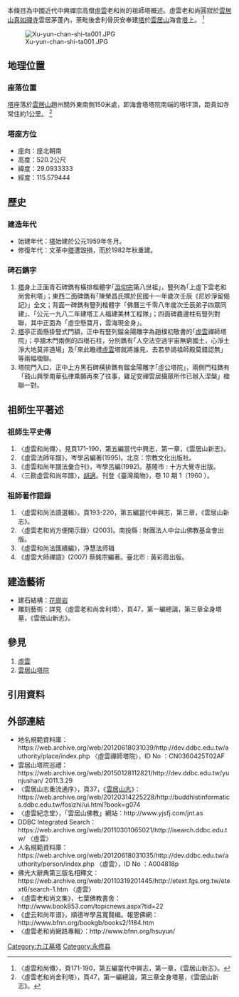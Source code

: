 {{coord|29|05|36|N|115|34|46|E|display=title|scale:100000}}

{{Otheruses|虛雲|subject=[[虛雲|虛雲]]禪師塔院|other=禪師生平簡介的其它條目描述}}

本條目為中國近代中興禪宗高僧[[虛雲|虛雲]]老和尚的祖師塔概述。虛雲老和尚圓寂於[[雲居山|雲居山]][[真如寺|真如禪寺]]雲居茅蓬內，荼毗後舍利骨灰安奉建[[塔|塔]]於[[雲居山|雲居山]]海會[[塔|塔]]上。
<ref>〈虛雲和尚傳〉，頁171-190，第五編當代中興志，第一章，《雲居山新志》。</ref>

[[File:Xu-yun-chan-shi-ta001.JPG|thumb]]

== 地理位置 ==

=== 座落位置 ===

[[塔|塔]]座落於[[雲居山|雲居山]]趙州關外東南側150米處，即海會塔塔院南端的塔坪頂，距真如寺常住約1公里。
<ref>〈虛雲老和尚舍利塔〉，頁47，第一編總論，第三章全身塔墓，《雲居山新志》。</ref>

=== 塔座方位 ===

* 座向：座北朝南
* 高度：520.2公尺
* 緯度：29.0933333
* 經度：115.579444

== 歷史 ==

=== 建造年代 ===

* 始建年代：[[塔|塔]]始建於公元1959年冬月。
* 修復年代：文革中[[塔|塔]]遭毀損，而於1982年秋重建。

=== 碑石鐫字 ===

# [[塔|塔]]身上正面青石碑鐫有橫排楷體字｢[[潙仰宗|潙仰宗]]第八世祖」，豎列為｢上虛下雲老和尚舍利塔」；東西二面碑鐫有｢陳榮昌氏撰於民國十一年歲次壬辰《尼妙淨留偈記》」全文；背面一碑鐫有豎列楷體字「佛曆三千零八年歲次壬辰弟子四眾同建」、「公元一九八二年建塔工人福建美林工程隊」；四面碑龕邊柱有豎列對聯，其中正面為「虛空懸寶月，雲海現金身」。
# [[塔|塔]]亭正面懸掛豎式門額，正中有豎列鎦金陽雕字為趙樸初敬書的｢[[虛雲|虛雲]]禪師塔院」；亭牆木門兩側的四根石柱，分別鐫有｢人空法空過宇宙無窮國土，心淨土淨大地莫非道場」及｢來此瞻禮[[虛雲|虛雲]]塔就將誰見，去若參謁祖師殿莫錯認無」等兩幅楹聯。
# 塔院門入口，正中上方黑石碑橫排鐫有鎦金陽雕字｢虛公塔院」，兩側門柱鐫有「鼓山興學南華弘律乘願再來了往事，雞足安禪雲居攝眾所作已辦入涅槃」楹聯一對。

== 祖師生平著述 ==

=== 祖師生平史傳 ===

# 〈虛雲和尚傳〉，見頁171-190，第五編當代中興志，第一章，《雲居山新志》。
# 《虛雲法師年譜》，岑學呂編著(1995)。北京：宗教文化出版社。
# 《虛雲和尚年譜法彙合刊》，岑學呂編(1992)。基隆市 : 十方大覺寺出版。
# 〈三勘虛雲和尚年譜〉，[[胡適|胡適]]。刊登《臺灣風物》，卷 10 期 1（1960 ）。

=== 祖師著作語錄 ===

# 〈虛雲和尚法語選輯〉。頁193-220，第五編當代中興志，第三章，《雲居山新志》。
# 〈虛雲老和尚方便開示錄〉(2003)。南投縣 : 財團法人中台山佛教基金會出版。
# 《虛雲和尚法匯續編》，净慧法师辑
# 《虛雲大師禪語》(2007) 蔡銘宗編著。臺北市 : 黃彩霞出版。

== 建造藝術 ==

* 建石結構：[[花崗岩|花崗岩]]
* 雕刻藝術：詳見〈虛雲老和尚舍利塔〉，頁47，第一編總論，第三章全身塔墓，《雲居山新志》。

== 參見 ==

# [[虛雲|虛雲]]
# [[雲居山塔院|雲居山塔院]]

== 引用資料 ==

<references />

== 外部連結 ==

* 地名規範資料庫：https://web.archive.org/web/20120618031039/http://dev.ddbc.edu.tw/authority/place/index.php 〈虛雲禪師塔院〉，ID No ：CN0360425T02AF
* 雲居山塔院巡禮：https://web.archive.org/web/20150128112821/http://dev.ddbc.edu.tw/yunjushan/ 2011.3.29
* 〈雲居山志重流通序〉，頁37，《[[雲居山志|雲居山志]]》：https://web.archive.org/web/20120314225228/http://buddhistinformatics.ddbc.edu.tw/fosizhi/ui.html?book=g074
* 〈虛雲紀念堂〉，｢雲居山佛教」網站：http://www.yjsfj.com/jnt.as{{Dead link|date=2018年6月 |bot=InternetArchiveBot |fix-attempted=no }}
* DDBC Integrated Search：https://web.archive.org/web/20110301065021/http://isearch.ddbc.edu.tw/ 〈虛雲〉
* 人名規範資料庫：https://web.archive.org/web/20120618031035/http://dev.ddbc.edu.tw/authority/person/index.php 〈虛雲〉，ID No ：A004818p
* 佛光大辭典第三版名相釋文：https://web.archive.org/web/20110319201445/http://etext.fgs.org.tw/etext6/search-1.htm 〈虛雲〉
* 《虛雲老和尚文集》，七葉佛教書舍：http://www.book853.com/topicnews.aspx?tid=22 {{Wayback|url=http://www.book853.com/topicnews.aspx?tid=22 |date=20201221095210 }}
* 《虚云和尚年谱》，順德岑學呂寬賢编。報恩佛網：http://www.bfnn.org/bookgb/books2/1184.htm {{Wayback|url=http://www.bfnn.org/bookgb/books2/1184.htm |date=20201221095218 }}
* 〈虛雲老和尚網路專輯〉：http://www.bfnn.org/hsuyun/ {{Wayback|url=http://www.bfnn.org/hsuyun/ |date=20210504025715 }}

[[Category:九江墓塔|Category:九江墓塔]]
[[Category:永修县|Category:永修县]]